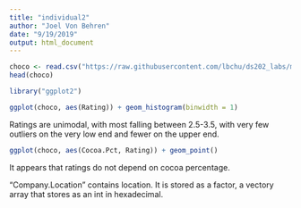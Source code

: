```yaml
---
title: "individual2"
author: "Joel Von Behren"
date: "9/19/2019"
output: html_document
---
```

```r
choco <- read.csv("https://raw.githubusercontent.com/lbchu/ds202_labs/master/choco.csv")
head(choco)
```

```r

library("ggplot2")

```

```r
ggplot(choco, aes(Rating)) + geom_histogram(binwidth = 1) 

```
Ratings are unimodal, with most falling between 2.5-3.5, with very few outliers on the very low end and fewer on the upper end.

```r
ggplot(choco, aes(Cocoa.Pct, Rating)) + geom_point()

```

It appears that ratings do not depend on cocoa percentage.

"Company.Location" contains location. It is stored as a factor, a vectory array that stores as an int in hexadecimal.